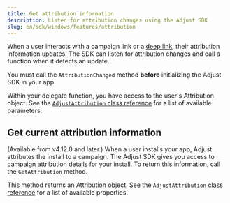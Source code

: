 ```yaml
---
title: Get attribution information
description: Listen for attribution changes using the Adjust SDK
slug: en/sdk/windows/features/attribution
---
```



When a user interacts with a campaign link or a [deep link](https://help.adjust.com/en/article/deep-links), their attribution information updates. The SDK can listen for attribution changes and call a function when it detects an update.

<Callout type="important">

You must call the `AttributionChanged` method **before** initializing the Adjust SDK in your app.

</Callout>

<AttributionChanged />

Within your delegate function, you have access to the user's Attribution object. See the [`AdjustAttribution` class reference](/en/sdk/windows/reference/adjustattribution) for a list of available parameters.

## Get current attribution information

(Available from v4.12.0 and later.) When a user installs your app, Adjust attributes the install to a campaign. The Adjust SDK gives you access to campaign attribution details for your install. To return this information, call the `GetAttribution` method.

This method returns an Attribution object. See the [`AdjustAttribution` class reference](/en/sdk/windows/reference/adjustattribution) for a list of available properties.

<Attribution />
